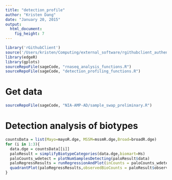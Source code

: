 ```yaml
---
title: "detection_profile"
author: "Kristen Dang"
date: "January 20, 2015"
output: 
  html_document: 
    fig_height: 7
---
```

```r
library('rGithubClient')
source('/Users/kristen/Computing/external_software/rgithubclient_authenticate.R')
library(edgeR)
library(gplots)
sourceRepoFile(sageCode, "rnaseq_analysis_functions.R")
sourceRepoFile(sageCode, "detection_profiling_functions.R")
```

# Get data
```r
sourceRepoFile(sageCode, "NIA-AMP-AD/sample_swap_preliminary.R")
```


# Detection analysis of biotypes
```r
countsData = list(Mayo=mayoR.dge, MSSM=mssmR.dge,Broad=broadR.dge)
for (i in 1:3){
  data.dge = countsData[[i]]
  paloResult = simplifyBiotypeCategories(data.dge,biomart=Hs)
  paloCounts_wdetect = plotNumSamplesDetecting(paloResult$data)
  paloRegressResults = runRegressionAndPlot(inCounts = paloCounts_wdetect,bioCategoryCounts = paloResult$observedCounts,totalBiotypeCounts = paloResult$totalCounts,inLibSize = data.dge$samples$lib.size)
  quadrantPlot(paloRegressResults,observedBioCounts = paloResult$observedCounts,plotTitle = names(countsData[i]))
}


```



